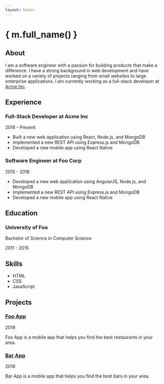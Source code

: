 ```yaml
---
layout: basic
---
```


<script lang="ts">
</script>

# { m.full_name() }

## About

I am a software engineer with a passion for building products that make a difference. I have a strong background in web development and have worked on a variety of projects ranging from small websites to large enterprise applications. I am currently working as a full-stack developer at [Acme Inc](https://acme.com).

## Experience

### Full-Stack Developer at Acme Inc

2018 - Present

- Built a new web application using React, Node.js, and MongoDB
- Implemented a new REST API using Express.js and MongoDB
- Developed a new mobile app using React Native

### Software Engineer at Foo Corp

2015 - 2018

- Developed a new web application using AngularJS, Node.js, and MongoDB
- Implemented a new REST API using Express.js and MongoDB
- Developed a new mobile app using React Native

## Education

### University of Foo

Bachelor of Science in Computer Science

2011 - 2015

## Skills

- <Icon icon="skill-icons:html" class="mr-2" /> HTML
- <Icon icon="skill-icons:css" class="mr-2" /> CSS
- <Icon icon="skill-icons:javascript" class="mr-2" /> JavaScript

## Projects

### [Foo App](https://foo.app)

2019

Foo App is a mobile app that helps you find the best restaurants in your area.

### [Bar App](https://bar.app)

2018

Bar App is a mobile app that helps you find the best bars in your area.
